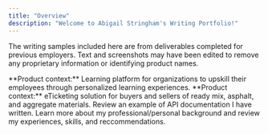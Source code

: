 ```yaml
---
title: "Overview"
description: "Welcome to Abigail Stringham's Writing Portfolio!"
---
```


The writing samples included here are from deliverables completed for previous employers. Text and screenshots may have been edited to remove any proprietary information or identifying product names. 

<CardGroup cols={2}>
  <Card
    title="ProLearn Writing Samples"
    icon="chalkboard-user"
    href="https://writerportfolio.mintlify.app/lrn-assignments"
  >
    **Product context:** Learning platform for organizations to upskill their employees through personalized learning experiences.
  </Card>
  <Card
    title="Supply Connect Writing Samples"
    icon="helmet-safety"
    href="https://writerportfolio.mintlify.app/supply-partner-connections"
  >
    **Product context:** eTicketing solution for buyers and sellers of ready mix, asphalt, and aggregate materials.
  </Card>
<Card
    title="API Documentation Samples"
    icon="gears"
    href="https://writerportfolio.mintlify.app/api-reference/endpoint/get-surfreport"
  >
    Review an example of API documentation I have written.
  </Card>
<Card
    title="About Me"
    icon="user"
    href="https://writerportfolio.mintlify.app/about-me/summary"
  >
    Learn more about my professional/personal background and review my experiences, skills, and reccommendations.
  </Card>
</CardGroup>

